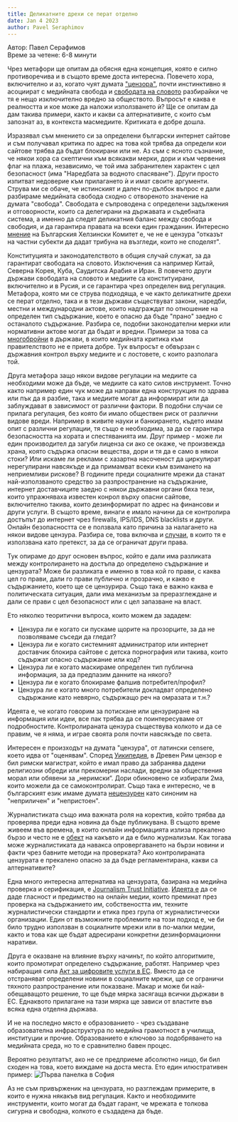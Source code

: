 ```yaml
---
title: Деликатните дрехи се перат отделно
date: Jan 4 2023
author: Pavel Seraphimov
---
```

Автор: Павел Серафимов\
Време за четене: 6-8 минути

Чрез метафори ще опитам да обясня една концепция, която е силно противоречива и в същото време доста интересна. Повечето хора, включително и аз, когато чуят думата ["цензора"](https://en.wikipedia.org/wiki/Censorship), почти инстинктивно я асоциират с медийната свобода и [свободата на словото](https://fra.europa.eu/bg/eu-charter/article/11-svoboda-na-izrazyavane-na-mnenie-i-svoboda-na-informaciya) разбирайки че тя е нещо изключително вредно за обществото. Въпросът е каква е реалността и кое може да наложи използването ѝ? Ще се опитам да дам такива примери, както и какви са алтернативите, с които съм запознат аз, в контекста масмедиите. Критиката е добре дошла.

Изразявал съм мнението си за определени български интернет сайтове и съм получавал критика по адрес на това кой трябва да определи кои сайтове трябва да бъдат блокирани или не. Аз съм с ясното съзнание, че някои хора са скептични към всякакви мерки, дори и към червения флаг на плажа, независимо, че той има забранителен характен с цел безопасност (има "Наредбата за водното спасяване"). Други просто изпитват недоверие към прилагането ѝ и имат своите аргументи. Струва ми се обаче, че истинският и далеч по-дълбок въпрос е дали разбираме медийната свобода сходно с отвореното значение на думата "свобода". Свободата е съпроводена с определени задължения и отговорности, които са делегирани на държавата и съдебната система, а именно да следят деликатния баланс между свобода и свободия, и да гарантира правата на всеки един гражданин. Интересно [мнение](https://www.bghelsinki.org/bg/themes/svoboda-na-izrazjavane) на Българския Хелзински Комитет е, че не е цензура "отказът на частни субекти да дадат трибуна на възгледи, които не споделят".

Конституцията и законодателството в общия случай служат, за да гарантират свободата на словото. Изключения са например Китай, Северна Корея, Куба, Саудитска Арабия и Иран. В повечето други държави свободата на словото и медиите са конституирани, включително и в Русия, и се гарантира чрез определен вид регулация. Метафора, която ми се струва подходяща, е че както деликатните дрехи се перат отделно, така и в тези държави съществуват закони, наредби, местни и международни актове, които надграждат по отношение на определен тип съдържание, което е опасно да бъде "прано" заедно с останалото съдържание. Разбира се, подобни законодателни мерки или нормативни актове могат да бъдат и вредни. Примери за това са [многобройни](https://rsf.org/en/news?tags%5B%5D=434) в държави, в които медийната критика към правителството не е приета добре. Тук въпросът е обвързан с държавния контрол върху медиите и с лостовете, с които разполага той.

Друга метафора защо някои видове регулации на медиите са необходими може да бъде, че медиите са като силов инструмент. Точно както например един чук може да направи една конструкция по здрава или пък да я разбие, така и медиите могат да информират или да заблуждават в зависимост от различни фактори. В подобни случаи се прилага регулация, без която би имало обществен риск от различни видове вреди. Например в живите науки и банкирането, където имам опит с различни регулации, тя също е необходима, за да се гарантира безопасността на хората и спестяванията им. Друг пример - може ли един производител да загуби лиценза си ако се окаже, че произвежда храна, която съдържа опасни вещества, дори и тя да е само в някои стоки? Или искаме ли реклами с хазартна насоченост да циркулират нерегулирани навсякъде и да примамват всеки към взимането на неприемливи рискове? В годините преди социалните мрежи да станат най-използваното средство за разпространение на съдържание, интернет доставчиците заедно с някои държавни органи бяха тези, които упражняваха известен конрол върху опасни сайтове, включително такива, които дезинформират по адрес на финансови и други услуги. В същото време, винаги е имало начини да се контролира достъпът до интернет чрез firewalls, IPS/IDS, DNS blacklists и други. Онлайн безопасността се е ползвала като причина за налагането на някои видове цензура. Разбира се, това включва и [случаи](https://en.wikipedia.org/wiki/Cybersecurity_Law_of_the_People%27s_Republic_of_China), в които тя е използвана като претекст, за да се ограничат други права.

Тук опираме до друг основен въпрос, който е дали има разликата между контролирането на достъпа до определено съдържание и цензурата? Може би разликата е именно в това кой го прави, с каква цел го прави, дали го прави публично и прозрачно, и какво е съдържанието, което ще се цензурира. Също така е важно каква е политическата ситуация, дали има механизъм за преразглеждане и дали се прави с цел безопасност или с цел запазване на власт.

Ето няколко теоритични въпроса, които можем да зададем:
- Цензура ли е когато си пускаме щорите на прозорците, за да не позволяваме съседи да гледат?
- Цензура ли е когато системният администратор или интернет доставчик блокира сайтове с детска порнография или такива, които съдържат опасно съдържание или код?
- Цензура ли е когато маскираме определен тип публична информация, за да предпазим данните на някого?
- Цензура ли е когато блокираме фалшив потребител/профил?
- Цензура ли е когато много потребители докладват определено съдържание като невярно, съдържащо реч на омразата и т.н.?

Идеята е, че когато говорим за потискане или цензуриране на информация или идеи, все пак трябва да се поинтересуваме от подробностите. Контролираната цензура съществува колкото и да се правим, че я няма, и играе своята роля почти навсякъде по света.

Интересен е произходът на думата "цензура", от латински censere, което идва от "оценявам". Според [Уикипедия](https://bg.wikipedia.org/wiki/%D0%A6%D0%B5%D0%BD%D0%B7%D0%BE%D1%80), в Древен Рим цензор е бил римски магистрат, който е имал право да забранява дадени религиозни обреди или прекомерни наслади, вредни за обществения морал или обявени за „неримски“. Дори обикновено се избирали 2ма, които можели да се самоконтролират. Също така е интересно, че в българският език имаме думата [нецензурен](http://rechnik.info/%D0%BD%D0%B5%D1%86%D0%B5%D0%BD%D0%B7%D1%83%D1%80%D0%B5%D0%BD) като синоним на "неприличен" и "непристоен".

Журналистиката също има важната роля на коректив, който трябва да проверява преди една новина да бъде публикувана. В същото време живеем във времена, в които онлайн информацията излиза прекалено бързо и често не е [обект](https://en.wikipedia.org/wiki/Junk_food_news) на какъвто и да е било журнализъм. Как тогава може журналистиката да навакса опровергаването на бързи новини и факти чрез бавните методи на проверката? Ако контролираната цензурата е прекалено опасно за да бъде регламентирана, какви са алтернативите?

Една много интересна алтернатива на цензурата, базирана на медийна проверка и серификация, е [Journalism Trust Initiative](https://www.journalismtrustinitiative.org/). [Идеята е](https://theconversation.com/governments-are-making-fake-news-a-crime-but-it-could-stifle-free-speech-117654) да се даде гласност и предимство на онлайн медии, които преминат през проверка на съдържанието им, собствеността им, техните журналистически стандарти и етика през група от журналистически организации. Един от възможните проблемите на този подход е, че би било трудно използван в социалните мрежи или в по-малки медии, както и това как ще бъдат адресирани конкретни дезинформационни наративи.

Друга е оказване на влияние върху начинът, по който алгоритмите, които промотират определено съдържание, работят. Например чрез набиращия сила [Акт за цифровите услуги в ЕС](https://commission.europa.eu/strategy-and-policy/priorities-2019-2024/europe-fit-digital-age/digital-services-act-ensuring-safe-and-accountable-online-environment_bg). Вместо да се отстраняват определени новини в социалните мрежи, ще се ограничи тяхното разпространение или показване. Макар и може би най-обещаващото решение, то ще бъде мярка засягаща всички държави в ЕС. Еднаквото прилагане на тази мярка ще зависи от властите във всяка една отделна държава.

И не на последно място е образованието - чрез създаване образователна инфраструктура по медийна грамотност в училища, институции и прочие. Образованието е ключово за подобряването на медийната среда, но то е сравнително бавен процес.

Вероятно резултатът, ако не се предприеме абсолютно нищо, би бил сходен на това, което виждаме на доста места. Ето един илюстративен пример: ![Първа панелка в София](/parvapanelka01.png)

Аз не съм привърженик на цензурата, но разглеждам примерите, в които е нужна някакъв вид регулация. Както и необходимите инструменти, които могат да бъдат гарант, че мрежата е толкова сигурна и свободна, колкото е създадена да бъде.
